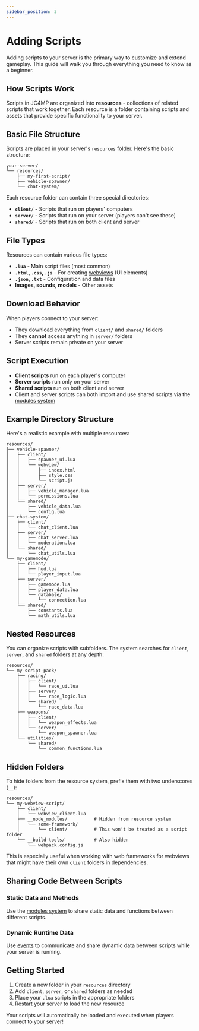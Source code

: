 ```yaml
---
sidebar_position: 3
---
```


# Adding Scripts

Adding scripts to your server is the primary way to customize and extend gameplay. This guide will walk you through everything you need to know as a beginner.

## How Scripts Work

Scripts in JC4MP are organized into **resources** - collections of related scripts that work together. Each resource is a folder containing scripts and assets that provide specific functionality to your server.

## Basic File Structure

Scripts are placed in your server's `resources` folder. Here's the basic structure:

```
your-server/
└── resources/
    ├── my-first-script/
    ├── vehicle-spawner/
    └── chat-system/
```

Each resource folder can contain three special directories:

- **`client/`** - Scripts that run on players' computers
- **`server/`** - Scripts that run on your server (players can't see these)
- **`shared/`** - Scripts that run on both client and server

## File Types

Resources can contain various file types:

- **`.lua`** - Main script files (most common)
- **`.html`, `.css`, `.js`** - For creating [webviews](/client-api/webview) (UI elements)
- **`.json`, `.txt`** - Configuration and data files
- **Images, sounds, models** - Other assets

## Download Behavior

When players connect to your server:

- They download everything from `client/` and `shared/` folders
- They **cannot** access anything in `server/` folders
- Server scripts remain private on your server

## Script Execution

- **Client scripts** run on each player's computer
- **Server scripts** run only on your server
- **Shared scripts** run on both client and server
- Client and server scripts can both import and use shared scripts via the [modules system](/shared-api/modules)

## Example Directory Structure

Here's a realistic example with multiple resources:

```
resources/
├── vehicle-spawner/
│   ├── client/
│   │   ├── spawner_ui.lua
│   │   └── webview/
│   │       ├── index.html
│   │       ├── style.css
│   │       └── script.js
│   ├── server/
│   │   ├── vehicle_manager.lua
│   │   └── permissions.lua
│   └── shared/
│       ├── vehicle_data.lua
│       └── config.lua
├── chat-system/
│   ├── client/
│   │   └── chat_client.lua
│   ├── server/
│   │   ├── chat_server.lua
│   │   └── moderation.lua
│   └── shared/
│       └── chat_utils.lua
└── my-gamemode/
    ├── client/
    │   ├── hud.lua
    │   └── player_input.lua
    ├── server/
    │   ├── gamemode.lua
    │   ├── player_data.lua
    │   └── database/
    │       └── connection.lua
    └── shared/
        ├── constants.lua
        └── math_utils.lua
```

## Nested Resources

You can organize scripts with subfolders. The system searches for `client`, `server`, and `shared` folders at any depth:

```
resources/
└── my-script-pack/
    ├── racing/
    │   ├── client/
    │   │   └── race_ui.lua
    │   ├── server/
    │   │   └── race_logic.lua
    │   └── shared/
    │       └── race_data.lua
    ├── weapons/
    │   ├── client/
    │   │   └── weapon_effects.lua
    │   └── server/
    │       └── weapon_spawner.lua
    └── utilities/
        └── shared/
            └── common_functions.lua
```

## Hidden Folders

To hide folders from the resource system, prefix them with two underscores (`__`):

```
resources/
└── my-webview-script/
    ├── client/
    │   └── webview_client.lua
    ├── __node_modules/          # Hidden from resource system
    │   └── some-framework/
    │       └── client/          # This won't be treated as a script folder
    └── __build-tools/           # Also hidden
        └── webpack.config.js
```

This is especially useful when working with web frameworks for webviews that might have their own `client` folders in dependencies.

## Sharing Code Between Scripts

### Static Data and Methods
Use the [modules system](/shared-api/modules) to share static data and functions between different scripts.

### Dynamic Runtime Data
Use [events](/shared-api/events) to communicate and share dynamic data between scripts while your server is running.

## Getting Started

1. Create a new folder in your `resources` directory
2. Add `client`, `server`, or `shared` folders as needed
3. Place your `.lua` scripts in the appropriate folders
4. Restart your server to load the new resource

Your scripts will automatically be loaded and executed when players connect to your server!
